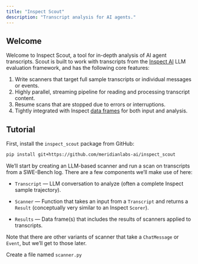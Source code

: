 ```yaml
---
title: "Inspect Scout"
description: "Transcript analysis for AI agents."
---
```


## Welcome

Welcome to Inspect Scout, a tool for in-depth analysis of AI agent transcripts. Scout is built to work with transcripts from the [Inspect AI](https://inspect.aisi.org.uk/) LLM evaluation framework, and has the following core features:

1. Write scanners that target full sample transcripts or individual messages or events.
2. Highly parallel, streaming pipeline for reading and processing transcript content. 
3. Resume scans that are stopped due to errors or interruptions.
4. Tightly integrated with Inspect [data frames](https://inspect.aisi.org.uk/dataframe.html) for both input and analysis.

## Tutorial

First, install the `inspect_scout` package from GitHub: 

```bash
pip install git+https://github.com/meridianlabs-ai/inspect_scout
```
 
We'll start by creating an LLM-based scanner and run a scan on transcripts from a SWE-Bench log. There are a few components we'll make use of here:

- `Transcript` --- LLM conversation to analyze (often a complete Inspect sample trajectory).

- `Scanner` --- Function that takes an input from a `Transcript` and returns a `Result` (conceptually very similar to an Inspect `Scorer`). 

- `Results` --- Data frame(s) that includes the results of scanners applied to transcripts.

Note that there are other variants of scanner that take a `ChatMessage` or `Event`, but we'll get to those later.

Create a file named `scanner.py` 



